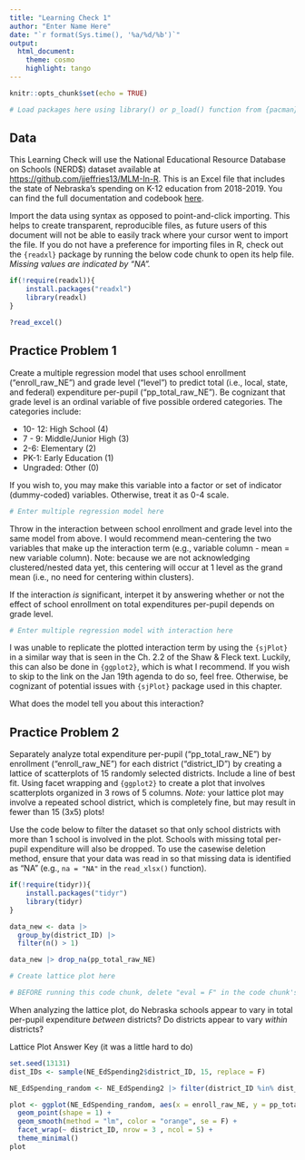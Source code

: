 ```yaml
---
title: "Learning Check 1"
author: "Enter Name Here"
date: "`r format(Sys.time(), '%a/%d/%b')`"
output: 
  html_document:
    theme: cosmo
    highlight: tango
---
```


```r
knitr::opts_chunk$set(echo = TRUE)

# Load packages here using library() or p_load() function from {pacman} package
```

## Data

This Learning Check will use the National Educational Resource Database on Schools (NERD$) dataset available at <https://github.com/jjeffries13/MLM-In-R>. This is an Excel file that includes the state of Nebraska's spending on K-12 education from 2018-2019. You can find the full documentation and codebook [here](https://github.com/jjeffries13/MLM-In-R/blob/main/Practice%20Data/NERD%24%20DOCUMENTATION.pdf).

Import the data using syntax as opposed to point-and-click importing. This helps to create transparent, reproducible files, as future users of this document will not be able to easily track where your cursor went to import the file. If you do not have a preference for importing files in R, check out the `{readxl}` package by running the below code chunk to open its help file. *Missing values are indicated by "NA".*

```r
if(!require(readxl)){
    install.packages("readxl")
    library(readxl)
}

?read_excel()
```

## Practice Problem 1

Create a multiple regression model that uses school enrollment ("enroll_raw_NE") and grade level ("level") to predict total (i.e., local, state, and federal) expenditure per-pupil ("pp_total_raw_NE"). Be cognizant that grade level is an ordinal variable of five possible ordered categories. The categories include:

* 10- 12: High School (4)
* 7 - 9: Middle/Junior High (3)
* 2-6: Elementary (2)
* PK-1: Early Education (1) 
* Ungraded: Other (0)

If you wish to, you may make this variable into a factor or set of indicator (dummy-coded) variables. Otherwise, treat it as 0-4 scale.

```r
# Enter multiple regression model here
```

Throw in the interaction between school enrollment and grade level into the same model from above. I would recommend mean-centering the two variables that make up the interaction term (e.g., variable column - mean = new variable column). Note: because we are not acknowledging clustered/nested data yet, this centering will occur at 1 level as the grand mean (i.e., no need for centering within clusters).

If the interaction *is* significant, interpet it by answering whether or not the effect of school enrollment on total expenditures per-pupil depends on grade level. 

```r
# Enter multiple regression model with interaction here
```

I was unable to replicate the plotted interaction term by using the `{sjPlot}` in a similar way that is seen in the Ch. 2.2 of the Shaw & Fleck text. Luckily, this can also be done in `{ggplot2}`, which is what I recommend. If you wish to skip to the link on the Jan 19th agenda to do so, feel free. Otherwise, be cognizant of potential issues with `{sjPlot}` package used in this chapter.

What does the model tell you about this interaction?

## Practice Problem 2

Separately analyze total expenditure per-pupil ("pp_total_raw_NE") by enrollment ("enroll_raw_NE") for each district ("district_ID") by creating a lattice of scatterplots of 15 randomly selected districts. Include a line of best fit. Using facet wrapping and `{ggplot2}` to create a plot that involves scatterplots organized in 3 rows of 5 columns. *Note:* your lattice plot may involve a repeated school district, which is completely fine, but may result in fewer than 15 (3x5) plots!

Use the code below to filter the dataset so that only school districts with more than 1 school is involved in the plot. Schools with missing total per-pupil expenditure will also be dropped. To use the casewise deletion method, ensure that your data was read in so that missing data is identified as "NA" (e.g., `na = "NA"` in the `read_xlsx()` function).

```r
if(!require(tidyr)){
    install.packages("tidyr")
    library(tidyr)
}

data_new <- data |> 
  group_by(district_ID) |>
  filter(n() > 1) 

data_new |> drop_na(pp_total_raw_NE)

# Create lattice plot here

# BEFORE running this code chunk, delete "eval = F" in the code chunk's header so that R will evaluate your code :)
```

When analyzing the lattice plot, do Nebraska schools appear to vary in total per-pupil expenditure *between* districts? Do districts appear to vary *within* districts?






















Lattice Plot Answer Key (it was a little hard to do)

```r
set.seed(13131)
dist_IDs <- sample(NE_EdSpending2$district_ID, 15, replace = F)

NE_EdSpending_random <- NE_EdSpending2 |> filter(district_ID %in% dist_IDs)

plot <- ggplot(NE_EdSpending_random, aes(x = enroll_raw_NE, y = pp_total_raw_NE)) + 
  geom_point(shape = 1) + 
  geom_smooth(method = "lm", color = "orange", se = F) + 
  facet_wrap(~ district_ID, nrow = 3 , ncol = 5) + 
  theme_minimal() 
plot
```

